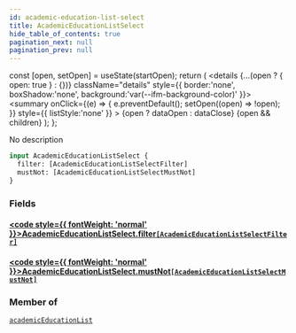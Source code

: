 ```yaml
---
id: academic-education-list-select
title: AcademicEducationListSelect
hide_table_of_contents: true
pagination_next: null
pagination_prev: null
---
```







  const [open, setOpen] = useState(startOpen);
  return (
    <details {...(open ? { open: true } : {})} className="details" style={{ border:'none', boxShadow:'none', background:'var(--ifm-background-color)' }}>
      <summary
        onClick={(e) => {
          e.preventDefault();
          setOpen((open) => !open);
        }}
        style={{ listStyle:'none' }}
      >
      {open ? dataOpen : dataClose}
      </summary>
      {open && children}
    </details>
  );
};




No description


```graphql
input AcademicEducationListSelect {
  filter: [AcademicEducationListSelectFilter]
  mustNot: [AcademicEducationListSelectMustNot]
}
```




### Fields

#### [<code style={{ fontWeight: 'normal' }}>AcademicEducationListSelect.<b>filter</b></code>](#)<Bullet />[`[AcademicEducationListSelectFilter]`](/cris/inputs/academic-education-list-select-filter) <Badge class="secondary" text="list"/> <Badge class="secondary" text="input"/>
> 
> 

#### [<code style={{ fontWeight: 'normal' }}>AcademicEducationListSelect.<b>mustNot</b></code>](#)<Bullet />[`[AcademicEducationListSelectMustNot]`](/cris/inputs/academic-education-list-select-must-not) <Badge class="secondary" text="list"/> <Badge class="secondary" text="input"/>
> 
> 



### Member of

[`academicEducationList`](/cris/queries/academic-education-list)  <Badge class="secondary" text="query"/>

